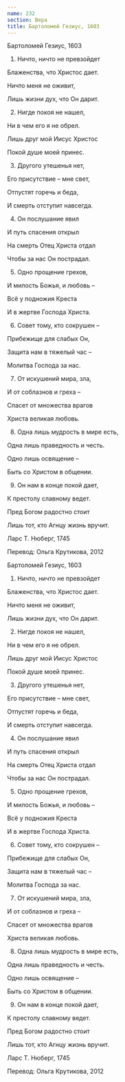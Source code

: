 ```yaml
---
name: 232
section: Вера
title: Бартоломей Гезиус, 1603
---
```

Бартоломей Гезиус, 1603


1. Ничто, ничто не превзойдет

Блаженства, что Христос дает.

Ничто меня не оживит,

Лишь жизни дух, что Он дарит.


2. Нигде покоя не нашел,

Ни в чем его я не обрел.

Лишь друг мой Иисус Христос

Покой душе моей принес.


3. Другого утешенья нет,

Его присутствие – мне свет,

Отпустят горечь и беда,

И смерть отступит навсегда.


4. Он послушание явил

И путь спасения открыл

На смерть Отец Христа отдал

Чтобы за нас Он пострадал.


5. Одно прощение грехов,

И милость Божья, и любовь –

Всё у подножия Креста

И в жертве Господа Христа.


6. Совет тому, кто сокрушен –

Прибежище для слабых Он,

Защита нам в тяжелый час –

Молитва Господа за нас.


7. От искушений мира, зла,

И от соблазнов и греха –

Спасет от множества врагов

Христа великая любовь.


8. Одна лишь мудрость в мире есть,

Одна лишь праведность и честь.

Одно лишь освящение –

Быть со Христом в общении.


9. Он нам в конце покой дает,

К престолу славному ведет.

Пред Богом радостно стоит

Лишь тот, кто Агнцу жизнь вручит.


Ларс Т. Нюберг, 1745

Перевод: Ольга Крутикова, 2012

Бартоломей Гезиус, 1603


1. Ничто, ничто не превзойдет

Блаженства, что Христос дает.

Ничто меня не оживит,

Лишь жизни дух, что Он дарит.


2. Нигде покоя не нашел,

Ни в чем его я не обрел.

Лишь друг мой Иисус Христос

Покой душе моей принес.


3. Другого утешенья нет,

Его присутствие – мне свет,

Отпустят горечь и беда,

И смерть отступит навсегда.


4. Он послушание явил

И путь спасения открыл

На смерть Отец Христа отдал

Чтобы за нас Он пострадал.


5. Одно прощение грехов,

И милость Божья, и любовь –

Всё у подножия Креста

И в жертве Господа Христа.


6. Совет тому, кто сокрушен –

Прибежище для слабых Он,

Защита нам в тяжелый час –

Молитва Господа за нас.


7. От искушений мира, зла,

И от соблазнов и греха –

Спасет от множества врагов

Христа великая любовь.


8. Одна лишь мудрость в мире есть,

Одна лишь праведность и честь.

Одно лишь освящение –

Быть со Христом в общении.


9. Он нам в конце покой дает,

К престолу славному ведет.

Пред Богом радостно стоит

Лишь тот, кто Агнцу жизнь вручит.


Ларс Т. Нюберг, 1745

Перевод: Ольга Крутикова, 2012